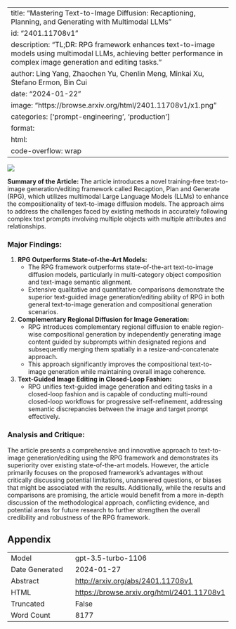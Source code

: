 
---
title: "Mastering Text-to-Image Diffusion: Recaptioning, Planning, and Generating with Multimodal LLMs"
id: "2401.11708v1"
description: "TL;DR: RPG framework enhances text-to-image models using multimodal LLMs, achieving better performance in complex image generation and editing tasks."
author: Ling Yang, Zhaochen Yu, Chenlin Meng, Minkai Xu, Stefano Ermon, Bin Cui
date: "2024-01-22"
image: "https://browse.arxiv.org/html/2401.11708v1/x1.png"
categories: ['prompt-engineering', 'production']
format:
  html:
    code-overflow: wrap
---

![](https://browse.arxiv.org/html/2401.11708v1/x1.png)

**Summary of the Article:**
The article introduces a novel training-free text-to-image generation/editing framework called Recaption, Plan and Generate (RPG), which utilizes multimodal Large Language Models (LLMs) to enhance the compositionality of text-to-image diffusion models. The approach aims to address the challenges faced by existing methods in accurately following complex text prompts involving multiple objects with multiple attributes and relationships.

### Major Findings:
1. **RPG Outperforms State-of-the-Art Models:**
    - The RPG framework outperforms state-of-the-art text-to-image diffusion models, particularly in multi-category object composition and text-image semantic alignment.
    - Extensive qualitative and quantitative comparisons demonstrate the superior text-guided image generation/editing ability of RPG in both general text-to-image generation and compositional generation scenarios.

2. **Complementary Regional Diffusion for Image Generation:**
    - RPG introduces complementary regional diffusion to enable region-wise compositional generation by independently generating image content guided by subprompts within designated regions and subsequently merging them spatially in a resize-and-concatenate approach.
    - This approach significantly improves the compositional text-to-image generation while maintaining overall image coherence.

3. **Text-Guided Image Editing in Closed-Loop Fashion:**
    - RPG unifies text-guided image generation and editing tasks in a closed-loop fashion and is capable of conducting multi-round closed-loop workflows for progressive self-refinement, addressing semantic discrepancies between the image and target prompt effectively.

### Analysis and Critique:
The article presents a comprehensive and innovative approach to text-to-image generation/editing using the RPG framework and demonstrates its superiority over existing state-of-the-art models. However, the article primarily focuses on the proposed framework's advantages without critically discussing potential limitations, unanswered questions, or biases that might be associated with the results. Additionally, while the results and comparisons are promising, the article would benefit from a more in-depth discussion of the methodological approach, conflicting evidence, and potential areas for future research to further strengthen the overall credibility and robustness of the RPG framework.

## Appendix

|          |          |
|----------|----------|
| Model     | gpt-3.5-turbo-1106       |
| Date Generated     | 2024-01-27       |
| Abstract | [http://arxiv.org/abs/2401.11708v1](http://arxiv.org/abs/2401.11708v1)        |
| HTML     | [https://browse.arxiv.org/html/2401.11708v1](https://browse.arxiv.org/html/2401.11708v1)       |
| Truncated       | False       |
| Word Count       | 8177       |